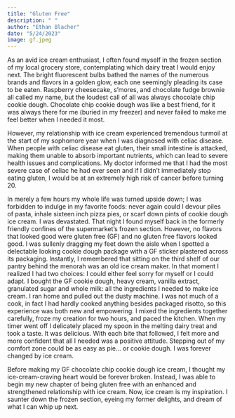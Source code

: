 ```yaml
---
title: "Gluten Free"
description: " "
author: "Ethan Blacher"
date: "5/24/2023"
image: gf.jpeg
---
```


As an avid ice cream enthusiast, I often found myself in the frozen section of my local grocery store, contemplating which dairy treat I would enjoy next. The bright fluorescent bulbs bathed the names of the numerous brands and flavors in a golden glow, each one seemingly pleading its case to be eaten. Raspberry cheesecake, s'mores, and chocolate fudge brownie all called my name, but the loudest call of all was always chocolate chip cookie dough. Chocolate chip cookie dough was like a best friend, for it was always there for me (buried in my freezer) and never failed to make me feel better when I needed it most.

However, my relationship with ice cream experienced tremendous turmoil at the start of my sophomore year when I was diagnosed with celiac disease. When people with celiac disease eat gluten, their small intestine is attacked, making them unable to absorb important nutrients, which can lead to severe health issues and complications. My doctor informed me that I had the most severe case of celiac he had ever seen and if I didn't immediately stop eating gluten, I would be at an extremely high risk of cancer before turning 20.

In merely a few hours my whole life was turned upside down; I was forbidden to indulge in my favorite foods: never again could I devour piles of pasta, inhale sixteen inch pizza pies, or scarf down pints of cookie dough ice cream. I was devastated. That night I found myself back in the formerly friendly confines of the supermarket's frozen section. However, no flavors that looked good were gluten free (GF) and no gluten free flavors looked good. I was sullenly dragging my feet down the aisle when I spotted a delectable looking cookie dough package with a GF sticker plastered across its packaging. Instantly, I remembered that sitting on the third shelf of our pantry behind the menorah was an old ice cream maker. In that moment I realized I had two choices: I could either feel sorry for myself or I could adapt. I bought the GF cookie dough, heavy cream, vanilla extract, granulated sugar and whole milk: all the ingredients I needed to make ice cream. I ran home and pulled out the dusty machine. I was not much of a cook, in fact I had hardly cooked anything besides packaged risotto, so this experience was both new and empowering. I mixed the ingredients together carefully, froze my creation for two hours, and paced the kitchen. When my timer went off I delicately placed my spoon in the melting dairy treat and took a taste. It was delicious. With each bite that followed, I felt more and more confident that all I needed was a positive attitude. Stepping out of my comfort zone could be as easy as pie... or cookie dough. I was forever changed by ice cream.

Before making my GF chocolate chip cookie dough ice cream, I thought my ice-cream-craving heart would be forever broken. Instead, I was able to begin my new chapter of being gluten free with an enhanced and strengthened relationship with ice cream. Now, ice cream is my inspiration. I saunter down the frozen section, eyeing my former delights, and dream of what I can whip up next.
